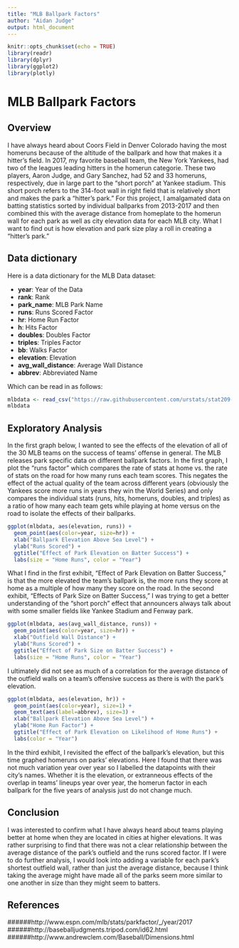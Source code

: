 ```yaml
---
title: "MLB Ballpark Factors"
author: "Aidan Judge"
output: html_document
---
```


```r
knitr::opts_chunk$set(echo = TRUE)
library(readr)
library(dplyr)
library(ggplot2)
library(plotly)
```

# MLB Ballpark Factors

## Overview

I have always heard about Coors Field in Denver Colorado having the most homeruns because of the altitude of the ballpark and how that makes it a hitter's field.  In 2017, my favorite baseball team, the New York Yankees, had two of the leagues leading hitters in the homerun categorie.  These two players, Aaron Judge, and Gary Sanchez, had 52 and 33 homeruns, respectively, due in large part to the "short porch" at Yankee stadium.  This short porch refers to the 314-foot wall in right field that is relatively short and makes the park a "hitter's park."  For this project, I amalgamated data on batting statistics sorted by individual ballparks from 2013-2017 and then combined this with the average distance from homeplate to the homerun wall for each park as well as city elevation data for each MLB city.  What I want to find out is how elevation and park size play a roll in creating a "hitter's park."

## Data dictionary

Here is a data dictionary for the MLB Data dataset:

- **year**: Year of the Data
- **rank**: Rank
- **park_name**: MLB Park Name
- **runs**: Runs Scored Factor
- **hr**: Home Run Factor
- **h**: Hits Factor
- **doubles**: Doubles Factor
- **triples**: Triples Factor
- **bb**: Walks Factor
- **elevation**: Elevation
- **avg_wall_distance**: Average Wall Distance
- **abbrev**: Abbreviated Name

Which can be read in as follows:

```r
mlbdata <- read_csv("https://raw.githubusercontent.com/urstats/stat209-s18-AidanJudge/master/Data_for_Assignment_A.csv")
mlbdata
```

## Exploratory Analysis

In the first graph below, I wanted to see the effects of the elevation of all of the 30 MLB teams on the success of teams' offense in general.  The MLB releases park specific data on different ballpark factors.  In the first graph, I plot the "runs factor" which compares the rate of stats at home vs. the rate of stats on the road for how many runs each team scores.  This negates the effect of the actual quality of the team across different years (obviously the Yankees score more runs in years they win the World Series) and only compares the individual stats (runs, hits, homeruns, doubles, and triples) as a ratio of how many each team gets while playing at home versus on the road to isolate the effects of their ballparks.

```r
ggplot(mlbdata, aes(elevation, runs)) +
  geom_point(aes(color=year, size=hr)) +
  xlab("Ballpark Elevation Above Sea Level") +
  ylab("Runs Scored") +
  ggtitle("Effect of Park Elevation on Batter Success") +
  labs(size = "Home Runs", color = "Year")
```

What I find in the first exhibit, "Effect of Park Elevation on Batter Success," is that the more elevated the team's ballpark is, the more runs they score at home as a multiple of how many they score on the road.  In the second exhibit, "Effects of Park Size on Batter Success," I was trying to get a better understanding of the "short porch" effect that announcers always talk about with some smaller fields like Yankee Stadium and Fenway park.

```r
ggplot(mlbdata, aes(avg_wall_distance, runs)) +
  geom_point(aes(color=year, size=hr)) +
  xlab("Outfield Wall Distance") +
  ylab("Runs Scored") +
  ggtitle("Effect of Park Size on Batter Success") +
  labs(size = "Home Runs", color = "Year")
```

I ultimately did not see as much of a correlation for the average distance of the outfield walls on a team's offensive success as there is with the park's elevation.  

```r
ggplot(mlbdata, aes(elevation, hr)) +
  geom_point(aes(color=year), size=1) +
  geom_text(aes(label=abbrev), size=3) +
  xlab("Ballpark Elevation Above Sea Level") +
  ylab("Home Run Factor") +
  ggtitle("Effect of Park Elevation on Likelihood of Home Runs") +
  labs(color = "Year")
```

In the third exhibit, I revisited the effect of the ballpark's elevation, but this time graphed homeruns on parks' elevations.  Here I found that there was not much variation year over year so I labelled the datapoints with their city's names.  Whether it is the elevation, or extranneous effects of the overlap in teams' lineups year over year, the homerun factor in each ballpark for the five years of analysis just do not change much.

## Conclusion

I was interested to confirm what I have always heard about teams playing better at home when they are located in cities at higher elevations.  It was rather surprising to find that there was not a clear relationship between the average distance of the park's outfield and the runs scored factor.  If I were to do further analysis, I would look into adding a variable for each park's shortest outfield wall, rather than just the average distance, because I think taking the average might have made all of the parks seem more similar to one another in size than they might seem to batters.

## References

######http://www.espn.com/mlb/stats/parkfactor/_/year/2017
######http://baseballjudgments.tripod.com/id62.html
######http://www.andrewclem.com/Baseball/Dimensions.html

